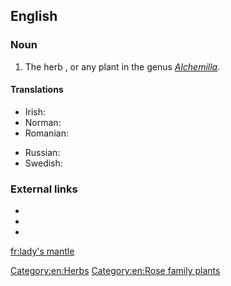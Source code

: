 ==English==

===Noun===
{{en-noun|head=[[lady]]'s [[mantle]]}}

# The herb {{taxlink|Alchemilla vulgaris|species|noshow=1}}, or any plant in the genus ''[[Alchemilla]]''.

====Translations====
{{trans-top|a herb}}
* Irish: {{t|ga|dearna Mhuire|f}}
* Norman: {{t|nrf|pentecôte|f}}
* Romanian: {{t+|ro|crețișoară|f}}
{{trans-mid}}
* Russian: {{t+|ru|манже́тка|f|sc=Cyrl|tr=manžétka}}
* Swedish: {{t|sv|daggkåpa|c}}
{{trans-bottom}}

===External links===
* {{pedia|Alchemilla}}
* {{specieslite|Alchemilla}}
* {{comcatlite|Alchemilla vulgaris}}

[[Category:en:Herbs]]
[[Category:en:Rose family plants]]

[[fr:lady's mantle]]